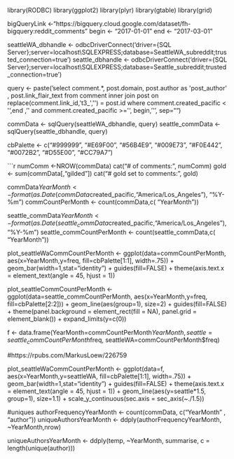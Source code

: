 library(RODBC)
library(ggplot2)
library(plyr)
library(gtable)
library(grid)

bigQueryLink <-"https://bigquery.cloud.google.com/dataset/fh-bigquery:reddit_comments"
begin <- "2017-01-01"
end <- "2017-03-01"

seattleWA_dbhandle <- odbcDriverConnect('driver={SQL Server};server=localhost\\SQLEXPRESS;database=SeattleWA_subreddit;trusted_connection=true')
seattle_dbhandle <- odbcDriverConnect('driver={SQL Server};server=localhost\\SQLEXPRESS;database=Seattle_subreddit;trusted_connection=true')

query <- paste('select comment.*, post.domain, post.author as \'post_author\' 
, post.link_flair_text 
from comment
inner join post on replace(comment.link_id,\'t3_\',\'\') = post.id
                where comment.created_pacific <
\'',end ,'\'
and comment.created_pacific >=\'', begin,'\'', sep="")

commData <- sqlQuery(seattleWA_dbhandle, query)
seattle_commData <- sqlQuery(seattle_dbhandle, query)


cbPalette <- c("#999999", "#E69F00", "#56B4E9", "#009E73", "#F0E442", "#0072B2", "#D55E00", "#CC79A7")

```r
numComm <-NROW(commData)
cat("# of comments: ", numComm) 
gold <- sum(commData[,"gilded"])
cat("# gold set to comments:", gold)

commData$YearMonth <- format(as.Date(commData$created_pacific,"America/Los_Angeles"), "%Y-%m")
commCountPerMonth <- count(commData,c( "YearMonth"))

seattle_commData$YearMonth <- format(as.Date(seattle_commData$created_pacific,"America/Los_Angeles"), "%Y-%m")
seattle_commCountPerMonth <- count(seattle_commData,c( "YearMonth"))

plot_seattleWaCommCountPerMonth <- ggplot(data=commCountPerMonth, 
                     aes(x=YearMonth,y=freq, fill=cbPalette[1:1], width=.75)) +
  geom_bar(width=1,stat="identity") +
  guides(fill=FALSE) +
  theme(axis.text.x = element_text(angle = 45, hjust = 1))

plot_seattleCommCountPerMonth <- ggplot(data=seattle_commCountPerMonth, 
                     aes(x=YearMonth,y=freq, fill=cbPalette[2:2])) +
  geom_line(aes(group=1), size=2) +
  guides(fill=FALSE) +
  theme(panel.background = element_rect(fill = NA), 
        panel.grid = element_blank()) + 
  expand_limits(y=c(0))





f <- data.frame(YearMonth=commCountPerMonth$YearMonth, seattle=seattle_commCountPerMonth$freq, seattleWA=commCountPerMonth$freq)

#https://rpubs.com/MarkusLoew/226759

plot_seattleWaCommCountPerMonth <- ggplot(data=f, 
                     aes(x=YearMonth,y=seattleWA, fill=cbPalette[1:1], width=.75)) +
  geom_bar(width=1,stat="identity") +
  guides(fill=FALSE) +
  theme(axis.text.x = element_text(angle = 45, hjust = 1)) +
  geom_line(aes(y=seattle*1.5, group=1), size=1.1) + 
  scale_y_continuous(sec.axis = sec_axis(~./1.5))







#uniques
authorFrequencyYearMonth <- count(commData, c("YearMonth" , "author"))
uniqueAuthorsYearMonth <- ddply(authorFrequencyYearMonth, ~YearMonth,nrow)

uniqueAuthorsYearMonth <- ddply(temp, ~YearMonth, summarise, c = length(unique(author)))